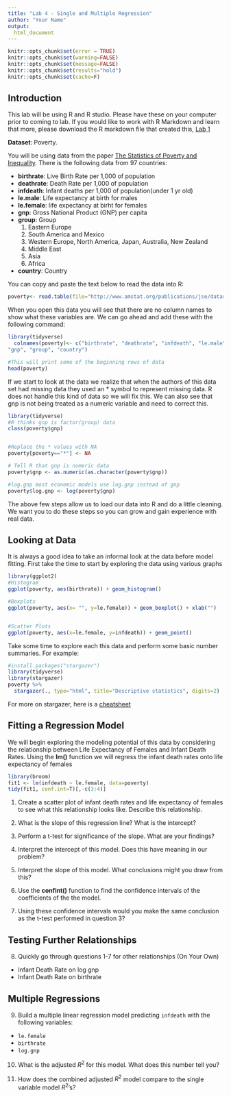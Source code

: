 ```yaml
---
title: "Lab 4 - Single and Multiple Regression"
author: "Your Name"
output: 
  html_document
---
```


```r
knitr::opts_chunk$set(error = TRUE)
knitr::opts_chunk$set(warning=FALSE)
knitr::opts_chunk$set(message=FALSE)
knitr::opts_chunk$set(results="hold")
knitr::opts_chunk$set(cache=F)
```


## Introduction
This lab will be using R and R studio. Please have these on your computer prior to coming to lab. If you would like to work with R Markdown and learn that more, please download the R markdown file that created this, [Lab 1](https://php-1511-2511.github.io/labs/lab1.Rmd)



**Dataset**: Poverty. 

You will be using data from the paper [The Statistics of Poverty and Inequality](http://www.amstat.org/publications/jse/datasets/poverty.dat.txt). There is the following data from 97 countries:

* **birthrate**: Live Birth Rate per 1,000 of population
* **deathrate**: Death Rate per 1,000 of population
* **infdeath**: Infant deaths per 1,000 of population(under 1 yr old)
* **le.male**: Life expectancy at birth for males
* **le.female**: life expectancy at birht for females
* **gnp**: Gross National Product (GNP) per capita
* **group**: Group
  1.  Eastern Europe
  2.  South America and Mexico
  3.  Western Europe, North America, Japan, Australia, New Zealand
  4.  Middle East
  5.  Asia
  6.  Africa
* **country**: Country



You can copy and paste the text below to read the data into R:

```r

poverty<- read.table(file="http://www.amstat.org/publications/jse/datasets/poverty.dat.txt", header=FALSE, sep="")
```


When you open this data you will see that there are no column names to show what these variables are. We can go ahead and add these with the following command:

```r
library(tidyverse)
  colnames(poverty)<- c("birthrate", "deathrate", "infdeath", "le.male", "le.female",
"gnp", "group", "country")

#This will print some of the beginning rows of data
head(poverty)
```

If we start to look at the data we realize that when the authors of this data set had missing data they used an * symbol to represent missing data. R does not handle this kind of data so we will fix this. We can also see that gnp is not being treated as a numeric variable and need to correct this.

```r
library(tidyverse)
#R thinks gnp is factor(group) data
class(poverty$gnp)


#Replace the * values with NA
poverty[poverty=="*"] <- NA

# Tell R that gnp is numeric data 
poverty$gnp <- as.numeric(as.character(poverty$gnp))

#log.gnp most economic models use log.gnp instead of gnp
poverty$log.gnp <- log(poverty$gnp)
```

The above few steps allow us to load our data into R and do a little cleaning. We want you to do these steps so you can grow and gain experience with real data. 

## Looking at Data
It is always a good idea to take an informal look at the data before model fitting. First take the time to start by exploring the data using various graphs
```r
library(ggplot2)
#Histogram
ggplot(poverty, aes(birthrate)) + geom_histogram()

#Boxplots
ggplot(poverty, aes(x= "", y=le.female)) + geom_boxplot() + xlab("")


#Scatter Plots
ggplot(poverty, aes(x=le.female, y=infdeath)) + geom_point()

```

Take some time to explore each this data and perform some basic number summaries. For example:
```r
#install.packages("stargazer")
library(tidyverse)
library(stargazer)
poverty %>%
  stargazer(., type="html", title="Descriptive statistics", digits=2)
```
For more on stargazer, here is a [cheatsheet](https://www.jakeruss.com/cheatsheets/stargazer/)




## Fitting a Regression Model
We will begin exploring the modeling potential of this data by considering the relationship between Life Expectancy of Females and Infant Death Rates. Using the **lm()** function we will regress the infant death rates onto life expectancy of females

```r
library(broom)
fit1 <- lm(infdeath ~ le.female, data=poverty)
tidy(fit1, conf.int=T)[,-c(3:4)]
```

1. Create a scatter plot of infant death rates and life expectancy of females to see what this relationship looks like. Describe this relationship. 

2. What is the slope of this regression line? What is the intercept?

3. Perform a t-test for significance of the slope. What are your findings?

4. Interpret the intercept of this model. Does this have meaning in our problem?

5. Interpret the slope of this model. What conclusions might you draw from this?

6. Use the **confint()** function to find the confidence intervals of the coefficients of the the model. 


7. Using these confidence intervals would you make the same conclusion as the t-test performed in question 3? 

## Testing Further Relationships

8. Quickly go through questions 1-7 for other relationships (On Your Own)
* Infant Death Rate on log gnp
* Infant Death Rate on birthrate



## Multiple Regressions


9. Build a multiple linear regression model predicting `infdeath` with the following variables:
*  `le.female`
*  `birthrate`
* `log.gnp`


10. What is the adjusted $R^2$ for this model. What does this number tell you? 

11. How does the combined adjusted $R^2$ model compare to the single variable  model $R^2$'s? 


